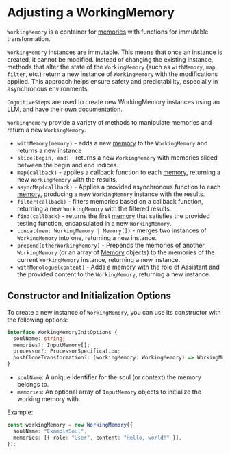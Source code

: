 # Adjusting a WorkingMemory

`WorkingMemory` is a container for [memories](working-memory#the-memory-interface) with functions for immutable transformation.

`WorkingMemory` instances are immutable. This means that once an instance is created, it cannot be modified. Instead of changing the existing instance, methods that alter the state of the `WorkingMemory` (such as `withMemory`, `map`, `filter`, etc.) return a new instance of `WorkingMemory` with the modifications applied. This approach helps ensure safety and predictability, especially in asynchronous environments.

`CognitiveStep`s are used to create new WorkingMemory instances using an LLM, and have their own documentation.

`WorkingMemory` provide a variety of methods to manipulate memories and return a new `WorkingMemory`.

* `withMemory(memory)` - adds a new [memory](working-memory#the-memory-interface) to the `WorkingMemory` and returns a new instance
* `slice(begin, end)` - returns a new `WorkingMemory` with memories sliced between the begin and end indices.
* `map(callback)` - applies a callback function to each [memory](working-memory#the-memory-interface), returning a new `WorkingMemory` with the results.
* `asyncMap(callback)` - Applies a provided asynchronous function to each [memory](working-memory#the-memory-interface), producing a new `WorkingMemory` instance with the results.
* `filter(callback)` - filters memories based on a callback function, returning a new `WorkingMemory` with the filtered results.
* `find(callback)` - returns the first [memory](working-memory#the-memory-interface) that satisfies the provided testing function, encapsulated in a new `WorkingMemory`.
* `concat(mem: WorkingMemory | Memory[])` - merges two instances of `WorkingMemory` into one, returning a new instance.
* `prepend(otherWorkingMemory)` - Prepends the memories of another `WorkingMemory` (or an array of [Memory](working-memory#the-memory-interface) objects) to the memories of the current `WorkingMemory` instance, returning a new instance.
* `withMonologue(content)` - Adds a [memory](working-memory#the-memory-interface) with the role of Assistant and the provided content to the `WorkingMemory`, returning a new instance.

## Constructor and Initialization Options

To create a new instance of `WorkingMemory`, you can use its constructor with the following options:

```ts
interface WorkingMemoryInitOptions {
  soulName: string;
  memories?: InputMemory[];
  processor?: ProcessorSpecification;
  postCloneTransformation?: (workingMemory: WorkingMemory) => WorkingMemory;
}
```

* `soulName`: A unique identifier for the soul (or context) the memory belongs to.
* `memories`: An optional array of `InputMemory` objects to initialize the working memory with.

Example:
```typescript
const workingMemory = new WorkingMemory({
  soulName: "ExampleSoul",
  memories: [{ role: "User", content: "Hello, world!" }],
});
```
